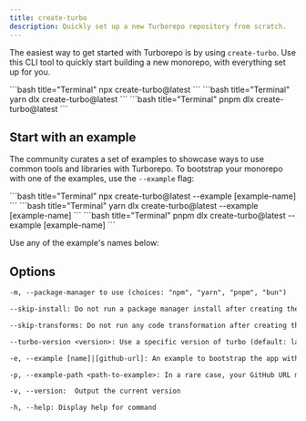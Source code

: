 ```yaml
---
title: create-turbo
description: Quickly set up a new Turborepo repository from scratch.
---
```



The easiest way to get started with Turborepo is by using `create-turbo`. Use this CLI tool to quickly start building a new monorepo, with everything set up for you.

<PackageManagerTabs>
<Tab>
```bash title="Terminal"
npx create-turbo@latest
```
</Tab>
<Tab>
```bash title="Terminal"
yarn dlx create-turbo@latest
```
</Tab>
<Tab>
```bash title="Terminal"
pnpm dlx create-turbo@latest
```
</Tab>

</PackageManagerTabs>

## Start with an example

The community curates a set of examples to showcase ways to use common tools and libraries with Turborepo. To bootstrap your monorepo with one of the examples, use the `--example` flag:

<PackageManagerTabs>
<Tab>
```bash title="Terminal"
npx create-turbo@latest --example [example-name]
```

</Tab>

<Tab>
```bash title="Terminal"
yarn dlx create-turbo@latest --example [example-name]
```

</Tab>

<Tab>
```bash title="Terminal"
pnpm dlx create-turbo@latest --example [example-name]
```

</Tab>

</PackageManagerTabs>

Use any of the example's names below:

<ExamplesTable />

## Options

```txt title="Terminal"
-m, --package-manager to use (choices: "npm", "yarn", "pnpm", "bun")

--skip-install: Do not run a package manager install after creating the project (Default: false)

--skip-transforms: Do not run any code transformation after creating the project (Default: false)

--turbo-version <version>: Use a specific version of turbo (default: latest)

-e, --example [name]|[github-url]: An example to bootstrap the app with. You can use an example name from the official Turborepo repo or a GitHub URL. The URL can use any branch and/or subdirectory

-p, --example-path <path-to-example>: In a rare case, your GitHub URL might contain a branch name with a slash (e.g. bug/fix-1) and the path to the example (e.g. foo/bar). In this case, you must specify the path to the example separately: --example-path foo/bar

-v, --version:  Output the current version

-h, --help: Display help for command
```

